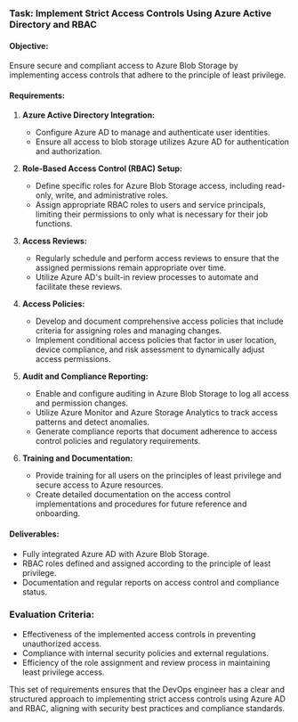### Task: Implement Strict Access Controls Using Azure Active Directory and RBAC

#### Objective:
Ensure secure and compliant access to Azure Blob Storage by implementing access controls that adhere to the principle of least privilege.

#### Requirements:

1. **Azure Active Directory Integration:**
   - Configure Azure AD to manage and authenticate user identities.
   - Ensure all access to blob storage utilizes Azure AD for authentication and authorization.

2. **Role-Based Access Control (RBAC) Setup:**
   - Define specific roles for Azure Blob Storage access, including read-only, write, and administrative roles.
   - Assign appropriate RBAC roles to users and service principals, limiting their permissions to only what is necessary for their job functions.

3. **Access Reviews:**
   - Regularly schedule and perform access reviews to ensure that the assigned permissions remain appropriate over time.
   - Utilize Azure AD's built-in review processes to automate and facilitate these reviews.

4. **Access Policies:**
   - Develop and document comprehensive access policies that include criteria for assigning roles and managing changes.
   - Implement conditional access policies that factor in user location, device compliance, and risk assessment to dynamically adjust access permissions.

5. **Audit and Compliance Reporting:**
   - Enable and configure auditing in Azure Blob Storage to log all access and permission changes.
   - Utilize Azure Monitor and Azure Storage Analytics to track access patterns and detect anomalies.
   - Generate compliance reports that document adherence to access control policies and regulatory requirements.

6. **Training and Documentation:**
   - Provide training for all users on the principles of least privilege and secure access to Azure resources.
   - Create detailed documentation on the access control implementations and procedures for future reference and onboarding.

#### Deliverables:
- Fully integrated Azure AD with Azure Blob Storage.
- RBAC roles defined and assigned according to the principle of least privilege.
- Documentation and regular reports on access control and compliance status.

### Evaluation Criteria:
- Effectiveness of the implemented access controls in preventing unauthorized access.
- Compliance with internal security policies and external regulations.
- Efficiency of the role assignment and review process in maintaining least privilege access.

This set of requirements ensures that the DevOps engineer has a clear and structured approach to implementing strict access controls using Azure AD and RBAC, aligning with security best practices and compliance standards.
